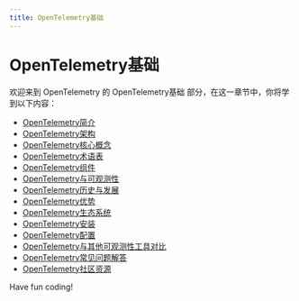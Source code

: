 ```yaml
---
title: OpenTelemetry基础
---
```


# OpenTelemetry基础

欢迎来到 OpenTelemetry 的 OpenTelemetry基础 部分，在这一章节中，你将学到以下内容：

- [OpenTelemetry简介](./0-introduction-to-opentelemetry.mdx)
- [OpenTelemetry架构](./1-opentelemetry-architecture.mdx)
- [OpenTelemetry核心概念](./2-opentelemetry-core-concepts.mdx)
- [OpenTelemetry术语表](./3-opentelemetry-glossary.mdx)
- [OpenTelemetry组件](./4-opentelemetry-component.mdx)
- [OpenTelemetry与可观测性](./5-opentelemetry-and-observability.mdx)
- [OpenTelemetry历史与发展](./6-opentelemetry-history-and-development.mdx)
- [OpenTelemetry优势](./7-opentelemetry-benefits.mdx)
- [OpenTelemetry生态系统](./8-opentelemetry-ecosystem.mdx)
- [OpenTelemetry安装](./9-opentelemetry-installation.mdx)
- [OpenTelemetry配置](./10-opentelemetry-configuration.mdx)
- [OpenTelemetry与其他可观测性工具对比](./11-opentelemetry-versus-other-observability-tools.mdx)
- [OpenTelemetry常见问题解答](./12-opentelemetry-faq.mdx)
- [OpenTelemetry社区资源](./13-opentelemetry-community-resources.mdx)

Have fun coding!
